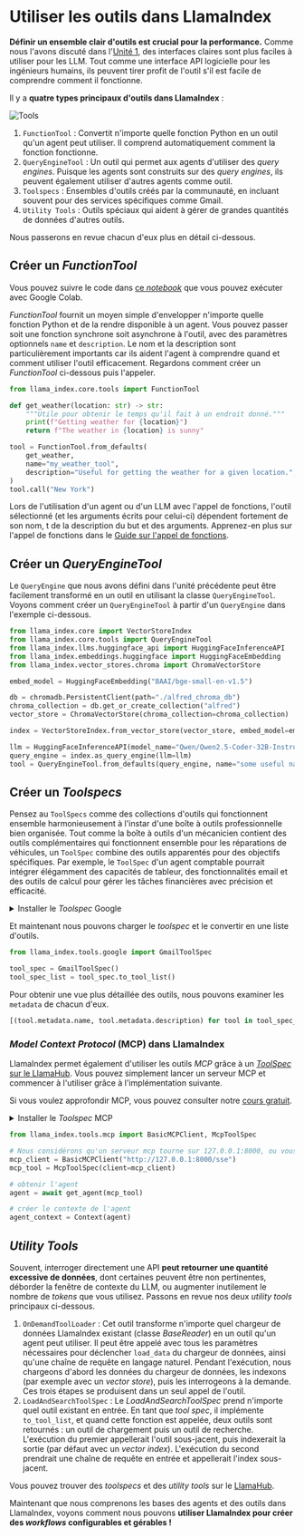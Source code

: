 # Utiliser les outils dans LlamaIndex

**Définir un ensemble clair d'outils est crucial pour la performance.** Comme nous l'avons discuté dans l'[Unité 1](../../unit1/tools), des interfaces claires sont plus faciles à utiliser pour les LLM.
Tout comme une interface API logicielle pour les ingénieurs humains, ils peuvent tirer profit de l'outil s'il est facile de comprendre comment il fonctionne.

Il y a **quatre types principaux d'outils dans LlamaIndex** :

![Tools](https://huggingface.co/datasets/agents-course/course-images/resolve/main/en/unit2/llama-index/tools.png)

1. `FunctionTool` : Convertit n'importe quelle fonction Python en un outil qu'un agent peut utiliser. Il comprend automatiquement comment la fonction fonctionne.
2. `QueryEngineTool` : Un outil qui permet aux agents d'utiliser des *query engines*. Puisque les agents sont construits sur des *query engines*, ils peuvent également utiliser d'autres agents comme outil.
3. `Toolspecs` : Ensembles d'outils créés par la communauté, en incluant souvent pour des services spécifiques comme Gmail.
4. `Utility Tools` : Outils spéciaux qui aident à gérer de grandes quantités de données d'autres outils.

Nous passerons en revue chacun d'eux plus en détail ci-dessous.

## Créer un *FunctionTool*

<Tip>
Vous pouvez suivre le code dans <a href="https://huggingface.co/agents-course/notebooks/blob/main/fr/unit2/llama-index/tools.ipynb" target="_blank">ce <i>notebook</i></a> que vous pouvez exécuter avec Google Colab.
</Tip>

*FunctionTool* fournit un moyen simple d'envelopper n'importe quelle fonction Python et de la rendre disponible à un agent.
Vous pouvez passer soit une fonction synchrone soit asynchrone à l'outil, avec des paramètres optionnels `name` et `description`.
Le nom et la description sont particulièrement importants car ils aident l'agent à comprendre quand et comment utiliser l'outil efficacement.
Regardons comment créer un *FunctionTool* ci-dessous puis l'appeler.

```python
from llama_index.core.tools import FunctionTool

def get_weather(location: str) -> str:
    """Utile pour obtenir le temps qu'il fait à un endroit donné."""
    print(f"Getting weather for {location}")
    return f"The weather in {location} is sunny"

tool = FunctionTool.from_defaults(
    get_weather,
    name="my_weather_tool",
    description="Useful for getting the weather for a given location.",
)
tool.call("New York")
```

<Tip>Lors de l'utilisation d'un agent ou d'un LLM avec l'appel de fonctions, l'outil sélectionné (et les arguments écrits pour celui-ci) dépendent fortement de son nom, t de la description du but et des arguments. Apprenez-en plus sur l'appel de fonctions dans le <a href="https://docs.llamaindex.ai/en/stable/examples/workflow/function_calling_agent/">Guide sur l'appel de fonctions</a>.</Tip>

## Créer un *QueryEngineTool*

Le `QueryEngine` que nous avons défini dans l'unité précédente peut être facilement transformé en un outil en utilisant la classe `QueryEngineTool`.
Voyons comment créer un `QueryEngineTool` à partir d'un `QueryEngine` dans l'exemple ci-dessous.

```python
from llama_index.core import VectorStoreIndex
from llama_index.core.tools import QueryEngineTool
from llama_index.llms.huggingface_api import HuggingFaceInferenceAPI
from llama_index.embeddings.huggingface import HuggingFaceEmbedding
from llama_index.vector_stores.chroma import ChromaVectorStore

embed_model = HuggingFaceEmbedding("BAAI/bge-small-en-v1.5")

db = chromadb.PersistentClient(path="./alfred_chroma_db")
chroma_collection = db.get_or_create_collection("alfred")
vector_store = ChromaVectorStore(chroma_collection=chroma_collection)

index = VectorStoreIndex.from_vector_store(vector_store, embed_model=embed_model)

llm = HuggingFaceInferenceAPI(model_name="Qwen/Qwen2.5-Coder-32B-Instruct")
query_engine = index.as_query_engine(llm=llm)
tool = QueryEngineTool.from_defaults(query_engine, name="some useful name", description="some useful description")
```

## Créer un *Toolspecs*

Pensez au `ToolSpecs` comme des collections d'outils qui fonctionnent ensemble harmonieusement à l'instar d'une boîte à outils professionnelle bien organisée.
Tout comme la boîte à outils d'un mécanicien contient des outils complémentaires qui fonctionnent ensemble pour les réparations de véhicules, un `ToolSpec` combine des outils apparentés pour des objectifs spécifiques.
Par exemple, le `ToolSpec` d'un agent comptable pourrait intégrer élégamment des capacités de tableur, des fonctionnalités email et des outils de calcul pour gérer les tâches financières avec précision et efficacité.

<details>
<summary>Installer le <i>Toolspec</i> Google</summary>
Comme introduit dans la <a href="./llama-hub">section sur le <i>LlamaHub</i></a>, nous pouvons installer le <i>toolspec</i> Google avec la commande suivante :

```python
pip install llama-index-tools-google
```
</details>

Et maintenant nous pouvons charger le *toolspec* et le convertir en une liste d'outils.

```python
from llama_index.tools.google import GmailToolSpec

tool_spec = GmailToolSpec()
tool_spec_list = tool_spec.to_tool_list()
```

Pour obtenir une vue plus détaillée des outils, nous pouvons examiner les `metadata` de chacun d'eux.

```python
[(tool.metadata.name, tool.metadata.description) for tool in tool_spec_list]
```

### *Model Context Protocol* (MCP) dans LlamaIndex

LlamaIndex permet également d'utiliser les outils *MCP* grâce à un [*ToolSpec* sur le LlamaHub](https://llamahub.ai/l/tools/llama-index-tools-mcp?from=).
Vous pouvez simplement lancer un serveur MCP et commencer à l'utiliser grâce à l'implémentation suivante.

Si vous voulez approfondir MCP, vous pouvez consulter notre [cours gratuit](https://huggingface.co/learn/mcp-course/). 

<details>
<summary>Installer le <i>Toolspec</i> MCP</summary>
Comme introduit dans la <a href="./llama-hub">section sur le LlamaHub</a>, nous pouvons installer le <i>toolspec</i> MCP avec la commande suivante :

```python
pip install llama-index-tools-mcp
```
</details>

```python
from llama_index.tools.mcp import BasicMCPClient, McpToolSpec

# Nous considérons qu'un serveur mcp tourne sur 127.0.0.1:8000, ou vous pouvez utiliser le client mcp pour vous connecter à votre propre serveur
mcp_client = BasicMCPClient("http://127.0.0.1:8000/sse")
mcp_tool = McpToolSpec(client=mcp_client)

# obtenir l'agent
agent = await get_agent(mcp_tool)

# créer le contexte de l'agent
agent_context = Context(agent)
```

## *Utility Tools*

Souvent, interroger directement une API **peut retourner une quantité excessive de données**, dont certaines peuvent être non pertinentes, déborder la fenêtre de contexte du LLM, ou augmenter inutilement le nombre de *tokens* que vous utilisez.
Passons en revue nos deux *utility tools* principaux ci-dessous.

1. `OnDemandToolLoader` : Cet outil transforme n'importe quel chargeur de données LlamaIndex existant (classe *BaseReader*) en un outil qu'un agent peut utiliser. Il peut être appelé avec tous les paramètres nécessaires pour déclencher `load_data` du chargeur de données, ainsi qu'une chaîne de requête en langage naturel. Pendant l'exécution, nous chargeons d'abord les données du chargeur de données, les indexons (par exemple avec un *vector store*), puis les interrogeons à la demande. Ces trois étapes se produisent dans un seul appel de l'outil.
2. `LoadAndSearchToolSpec` : Le *LoadAndSearchToolSpec* prend n'importe quel outil existant en entrée. En tant que *tool spec*, il implémente `to_tool_list`, et quand cette fonction est appelée, deux outils sont retournés : un outil de chargement puis un outil de recherche. L'exécution du premier appellerait l'outil sous-jacent, puis indexerait la sortie (par défaut avec un *vector index*). L'exécution du second prendrait une chaîne de requête en entrée et appellerait l'index sous-jacent.

<Tip>Vous pouvez trouver des <i>toolspecs</i> et des <i>utility tools</i> sur le <a href="https://llamahub.ai/">LlamaHub</a>.</Tip>

Maintenant que nous comprenons les bases des agents et des outils dans LlamaIndex, voyons comment nous pouvons **utiliser LlamaIndex pour créer des *workflows* configurables et gérables !**
